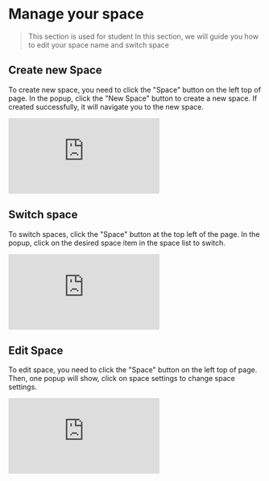
# Manage your space
> This section is used for student
> In this section, we will guide you how to edit your space name and switch space

## Create new Space

To create new space, you need to click the "Space" button on the left top of page.
In the popup, click the "New Space" button to create a new space.
If created successfully, it will navigate you to the new space.

<Bleed>
  <iframe
    src="https://www.loom.com/embed/3808a19fe00a4ae3a67236852a9d7277?sid=b6c0ea97-c827-413c-b958-97bb41bfc0a0"
    frameBorder="0"
    webkitAllowFullScreen
    mozAllowFullScreen
    allowFullScreen
    style={{top: 0, left: 0, width: "100%", height: "350px"}}
  >
  </iframe>
</Bleed>


## Switch space

To switch spaces, click the "Space" button at the top left of the page.
In the popup, click on the desired space item in the space list to switch.

<Bleed>
  <iframe
    src="https://www.loom.com/embed/d3da00e7aee640ffb04fa9f5691f3b4a?sid=d820b298-f228-4ef8-a44d-51a65f14fe9f"
    frameBorder="0"
    webkitAllowFullScreen
    mozAllowFullScreen
    allowFullScreen
    style={{top: 0, left: 0, width: "100%", height: "350px"}}
  >
  </iframe>
</Bleed>

## Edit Space

To edit space, you need to click the "Space" button on the left top of page.
Then, one popup will show, click on space settings to change space settings.

<Bleed>
  <iframe
    src="https://www.loom.com/embed/625473fe28b1469b93b57130ed6da115?sid=3250b7d5-b490-48f8-bff1-54a4a2cb3de4"
    frameBorder="0"
    webkitAllowFullScreen
    mozAllowFullScreen
    allowFullScreen
    style={{top: 0, left: 0, width: "100%", height: "350px"}}
  >
  </iframe>
</Bleed>
